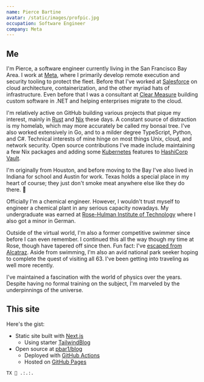 ```yaml
---
name: Pierce Bartine
avatar: /static/images/profpic.jpg
occupation: Software Engineer
company: Meta
---
```


## Me

I'm Pierce, a software engineer currently living in the San Francisco Bay Area. I work at [Meta][1], where I primarily develop remote execution and security tooling to protect the fleet. Before that I've worked at [Salesforce][2] on cloud architecture, containerization, and the other myriad hats of infrastructure. Even before that I was a consultant at [Clear Measure][3] building custom software in .NET and helping enterprises migrate to the cloud.

I'm relatively active on GitHub building various projects that pique my interest, mainly in [Rust][6] and [Nix][7] these days. A constant source of distraction is my homelab, which may more accurately be called my bonsai tree. I've also worked extensively in Go, and to a milder degree TypeScript, Python, and C#. Technical interests of mine hinge on most things Unix, cloud, and network security. Open source contributions I've made include maintaining a few Nix packages and adding some [Kubernetes][9] features to [HashiCorp Vault][8].

I'm originally from Houston, and before moving to the Bay I've also lived in Indiana for school and Austin for work. Texas holds a special place in my heart of course; they just don't smoke meat anywhere else like they do there. 🤠

Officially I'm a chemical engineer. However, I wouldn't trust myself to engineer a chemical plant in any serious capacity nowadays. My undergraduate was earned at [Rose-Hulman Institute of Technology][4] where I also got a minor in German.

Outside of the virtual world, I'm also a former competitive swimmer since before I can even remember. I continued this all the way though my time at Rose, though have tapered off since then. Fun fact: I've [escaped from Alcatraz][5]. Aside from swimming, I'm also an avid national park seeker hoping to complete the quest of visiting all 63. I've been getting into traveling as well more recently.

I've maintained a fascination with the world of physics over the years. Despite having no formal training on the subject, I'm marveled by the underpinnings of the universe.

## This site

Here's the gist:

- Static site built with [Next.js][11]
  - Using starter [TailwindBlog][12]
- Open source at [pbar1/blog][10]
  - Deployed with [GitHub Actions][13]
  - Hosted on [GitHub Pages][14]

`TX 💛 .:.:.`

[1]: https://www.meta.com
[2]: https://www.salesforce.com
[3]: https://clearmeasure.com
[4]: https://www.rose-hulman.edu
[5]: https://sharkfestswim.com
[6]: https://www.rust-lang.org
[7]: https://nixos.org
[8]: https://www.vaultproject.io
[9]: https://kubernetes.io/
[10]: https://github.com/pbar1/blog
[11]: https://nextjs.org
[12]: https://github.com/timlrx/tailwind-nextjs-starter-blog
[13]: https://github.com/features/actions
[14]: https://pages.github.com

